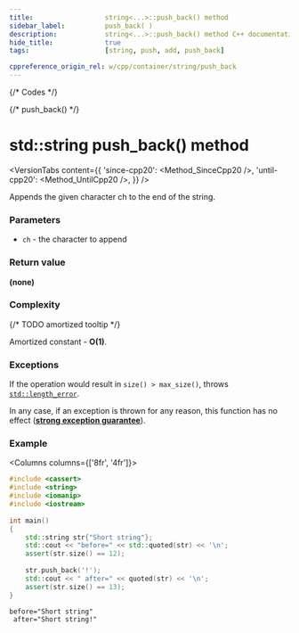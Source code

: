 ```yaml
---
title:					string<...>::push_back() method
sidebar_label:			push_back( )
description:			string<...>::push_back() method C++ documentation
hide_title:				true
tags:					[string, push, add, push_back]

cppreference_origin_rel: w/cpp/container/string/push_back
---
```



{/* Codes */}

{/* push_back() */}

# std::string push_back() method

<VersionTabs content={{
	'since-cpp20': <Method_SinceCpp20 />,
	'until-cpp20': <Method_UntilCpp20 />,
}} />

Appends the given character ch to the end of the string.

### Parameters

 - `ch` - the character to append

### Return value

**(none)**

### Complexity

{/* TODO amortized tooltip */}

Amortized constant - **O(1)**.

### Exceptions

If the operation would result in `size() > max_size()`, throws [`std::length_error`](#).

<Since v='cpp11'> In any case, if an exception is thrown for any reason, this function has no effect (<a href="#"><b>strong exception guarantee</b></a>). </Since>

### Example

<Columns columns={['8fr', '4fr']}>
<div>

```cpp title='Main.cpp' showLineNumbers
#include <cassert>
#include <string>
#include <iomanip>
#include <iostream>
 
int main()
{
    std::string str{"Short string"};
    std::cout << "before=" << std::quoted(str) << '\n';
    assert(str.size() == 12);
 
    str.push_back('!');
    std::cout << " after=" << quoted(str) << '\n';
    assert(str.size() == 13);
}
```

</div>
<div>

```plaintext title="Output"
before="Short string"
 after="Short string!"
```

</div>
</Columns>

